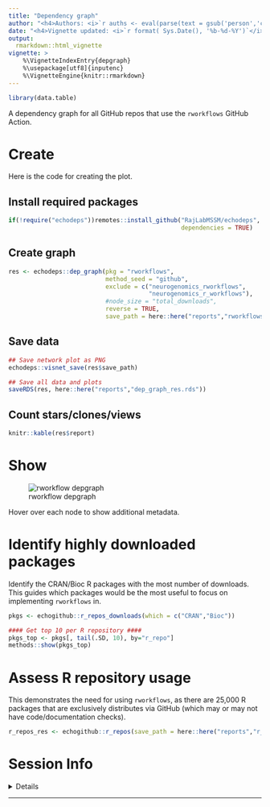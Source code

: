 ```yaml
---
title: "Dependency graph" 
author: "<h4>Authors: <i>`r auths <- eval(parse(text = gsub('person','c',read.dcf('../DESCRIPTION', fields = 'Authors@R'))));paste(auths[names(auths)=='given'],auths[names(auths)=='family'], collapse = ', ')`</i></h4>" 
date: "<h4>Vignette updated: <i>`r format( Sys.Date(), '%b-%d-%Y')`</i></h4>"
output:
  rmarkdown::html_vignette
vignette: >
    %\VignetteIndexEntry{depgraph} 
    %\usepackage[utf8]{inputenc}
    %\VignetteEngine{knitr::rmarkdown}
---
```


```r
library(data.table)
```

A dependency graph for all GitHub repos that use the `rworkflows` GitHub Action.

# Create

Here is the code for creating the plot.

## Install required packages

``` r
if(!require("echodeps"))remotes::install_github("RajLabMSSM/echodeps",
                                                dependencies = TRUE)
```

## Create graph

``` r
res <- echodeps::dep_graph(pkg = "rworkflows",
                           method_seed = "github",
                           exclude = c("neurogenomics_rworkflows",
                                       "neurogenomics_r_workflows"),
                           #node_size = "total_downloads", 
                           reverse = TRUE,
                           save_path = here::here("reports","rworkflows_depgraph.html")) 
```

## Save data

``` r
## Save network plot as PNG
echodeps::visnet_save(res$save_path)

## Save all data and plots
saveRDS(res, here::here("reports","dep_graph_res.rds"))
```

## Count stars/clones/views

``` r
knitr::kable(res$report)
```

# Show

![rworkflow depgraph](https://github.com/neurogenomics/rworkflows/raw/master/reports/rworkflows_depgraph.png)

Hover over each node to show additional metadata.


<!-- ```{r fig.height=20, fig.width=20} -->
<!-- htmltools::includeHTML("https://github.com/neurogenomics/rworkflows/raw/master/reports/rworkflows_depgraph.html") -->

<!-- ``` -->

# Identify highly downloaded packages

Identify the CRAN/Bioc R packages with the most number of downloads. This guides which packages would be the most useful to focus on implementing `rworkflows` in.

```r
pkgs <- echogithub::r_repos_downloads(which = c("CRAN","Bioc"))

#### Get top 10 per R repository ####
pkgs_top <- pkgs[, tail(.SD, 10), by="r_repo"] 
methods::show(pkgs_top)
```

# Assess R repository usage

This demonstrates the need for using `rworkflows`, as there are 25,000 R packages that are exclusively distributes via GitHub (which may or may not have code/documentation checks).

```r
r_repos_res <- echogithub::r_repos(save_path = here::here("reports","r_repos_upset.pdf"), width=12)
```

# Session Info

<details>

```r
utils::sessionInfo()
```

</details>

<hr>
